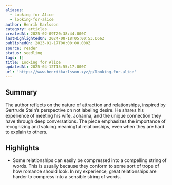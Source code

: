 ```yaml
---
aliases:
  - Looking for Alice
  - looking-for-alice
author: Henrik Karlsson
category: articles
createdAt: 2025-02-09T20:38:44.000Z
lastHighlightedOn: 2024-08-18T05:00:53.666Z
publishedOn: 2023-01-17T00:00:00.000Z
source: reader
status: seedling
tags: []
title: Looking for Alice
updatedAt: 2025-04-12T15:55:17.000Z
url: 'https://www.henrikkarlsson.xyz/p/looking-for-alice'
---
```

## Summary

The author reflects on the nature of attraction and relationships, inspired by Gertrude Stein’s perspective on not labeling desire. He shares his experience of meeting his wife, Johanna, and the unique connection they have through deep conversations. The piece emphasizes the importance of recognizing and valuing meaningful relationships, even when they are hard to explain to others.

## Highlights

- Some relationships can easily be compressed into a compelling string of words. This is usually because they conform to some sort of trope of how romance should look. In my experience, great relationships are harder to compress into a sensible string of words.
